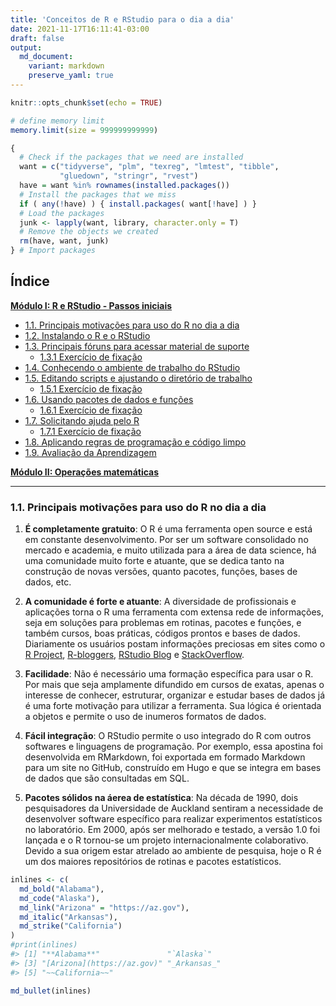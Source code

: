 ```yaml
---
title: 'Conceitos de R e RStudio para o dia a dia'
date: 2021-11-17T16:11:41-03:00
draft: false
output:
  md_document:
    variant: markdown
    preserve_yaml: true
---
```


```r
knitr::opts_chunk$set(echo = TRUE)

# define memory limit
memory.limit(size = 999999999999)

{ 
  # Check if the packages that we need are installed
  want = c("tidyverse", "plm", "texreg", "lmtest", "tibble", 
           "gluedown", "stringr", "rvest")
  have = want %in% rownames(installed.packages())
  # Install the packages that we miss
  if ( any(!have) ) { install.packages( want[!have] ) }
  # Load the packages
  junk <- lapply(want, library, character.only = T)
  # Remove the objects we created
  rm(have, want, junk)
} # Import packages

```

## Índice

**[Módulo I: R e RStudio - Passos iniciais](#heading1)**

  - [1.1. Principais motivações para uso do R no dia a dia](#heading1.1)
  - [1.2.	Instalando o R e o RStudio](#heading1.2)
  - [1.3.	Principais fóruns para acessar material de suporte](#heading1.3)
    - [1.3.1	Exercício de fixação](#heading1.3.1)
  - [1.4.	Conhecendo o ambiente de trabalho do RStudio](#heading1.4)
  - [1.5.	Editando scripts e ajustando o diretório de trabalho](#heading1.5)
    - [1.5.1	Exercício de fixação](#heading1.5.1)
  - [1.6.	Usando pacotes de dados e funções](#heading1.6)
    - [1.6.1	Exercício de fixação](#heading1.6.1)
  - [1.7.	Solicitando ajuda pelo R](#heading1.7)
    - [1.7.1	Exercício de fixação](#heading1.7.1)
  - [1.8.	Aplicando regras de programação e código limpo](#heading1.8)
  - [1.9.	Avaliação da Aprendizagem ](#heading1.9)  

**[Módulo II: Operações matemáticas](#heading2)**

----

<div id="heading1.1"/>
### 1.1. Principais motivações para uso do R no dia a dia

1. **É completamente gratuito**: O R é uma ferramenta open source e está em constante desenvolvimento. Por ser um software consolidado no mercado e academia, e muito utilizada para a área de data science, há uma comunidade muito forte e atuante, que se dedica tanto na construção de novas versões, quanto pacotes, funções, bases de dados, etc. 

2. **A comunidade é forte e atuante**: A diversidade de profissionais e aplicações torna o R uma ferramenta com extensa rede de informações, seja em soluções para problemas em rotinas, pacotes e funções, e também cursos, boas práticas, códigos prontos e bases de dados. Diariamente os usuários postam informações preciosas em sites como o [R Project](https://www.r-project.org/), [R-bloggers](https://www.r-bloggers.com/), [RStudio Blog](https://www.rstudio.com/blog/) e [StackOverflow](https://pt.stackoverflow.com/).

3. **Facilidade**: Não é necessário uma formação específica para usar o R. Por mais que seja amplamente difundido em cursos de exatas, apenas o interesse de conhecer, estruturar, organizar e estudar bases de dados já é uma forte motivação para utilizar a ferramenta. Sua lógica é orientada a objetos e permite o uso de inumeros formatos de dados.

4. **Fácil integração**: O RStudio permite o uso integrado do R com outros softwares e linguagens de programação. Por exemplo, essa apostina foi desenvolvida em RMarkdown, foi exportada em formado Markdown para um site no GitHub, construído em Hugo e que se integra em bases de dados que são consultadas em SQL. 

5. **Pacotes sólidos na áerea de estatística**: Na década de 1990, dois pesquisadores da Universidade de Auckland sentiram a necessidade de desenvolver software específico para realizar experimentos estatísticos no laboratório. Em 2000, após ser melhorado e testado, a versão 1.0 foi lançada e o R tornou-se um projeto internacionalmente colaborativo. Devido a sua origem estar atrelado ao ambiente de pesquisa, hoje o R é um dos maiores repositórios de rotinas e pacotes estatísticos.


```r

inlines <- c(
  md_bold("Alabama"),
  md_code("Alaska"),
  md_link("Arizona" = "https://az.gov"),
  md_italic("Arkansas"),
  md_strike("California")
)
#print(inlines)
#> [1] "**Alabama**"               "`Alaska`"                 
#> [3] "[Arizona](https://az.gov)" "_Arkansas_"               
#> [5] "~~California~~"

md_bullet(inlines)

```

